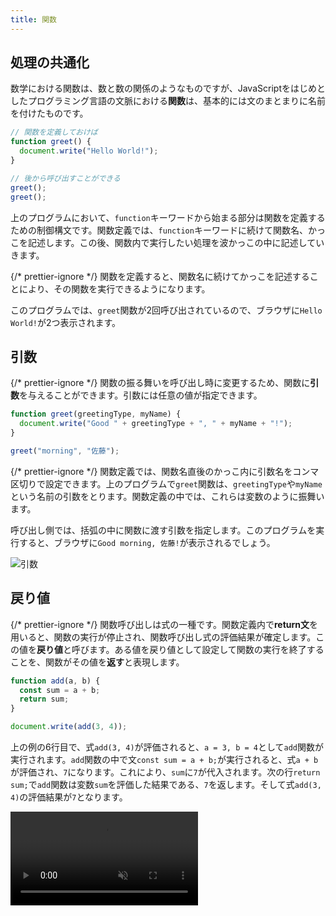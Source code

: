```yaml
---
title: 関数
---
```



## 処理の共通化

数学における関数は、数と数の関係のようなものですが、<Term>JavaScript</Term>をはじめとしたプログラミング言語の文脈における<Term>**関数**</Term>は、基本的には<Term>文</Term>のまとまりに名前を付けたものです。

```javascript
// 関数を定義しておけば
function greet() {
  document.write("Hello World!");
}

// 後から呼び出すことができる
greet();
greet();
```

上のプログラムにおいて、`function`キーワードから始まる部分は<Term>関数</Term>を定義するための<Term>制御構文</Term>です。<Term>関数</Term>定義では、`function`キーワードに続けて<Term>関数</Term>名、かっこを記述します。この後、<Term>関数</Term>内で実行したい処理を波かっこの中に記述していきます。

{/* prettier-ignore */}
<Term>関数</Term>を定義すると、<Term>関数</Term>名に続けてかっこを記述することにより、その<Term>関数</Term>を実行できるようになります。

このプログラムでは、`greet`<Term>関数</Term>が2回呼び出されているので、ブラウザに`Hello World!`が2つ表示されます。

## <Term>**引数**</Term>

{/* prettier-ignore */}
<Term>関数</Term>の振る舞いを呼び出し時に変更するため、<Term>関数</Term>に<Term>**引数**</Term>を与えることができます。<Term>引数</Term>には任意の<Term>値</Term>が指定できます。

```javascript
function greet(greetingType, myName) {
  document.write("Good " + greetingType + ", " + myName + "!");
}

greet("morning", "佐藤");
```

{/* prettier-ignore */}
<Term>関数</Term>定義では、<Term>関数</Term>名直後のかっこ内に<Term>引数</Term>名をコンマ区切りで設定できます。上のプログラムで`greet`<Term>関数</Term>は、`greetingType`や`myName`という名前の<Term>引数</Term>をとります。<Term>関数</Term>定義の中では、これらは<Term>変数</Term>のように振舞います。

呼び出し側では、括弧の中に<Term>関数</Term>に<Term>渡す</Term><Term>引数</Term>を指定します。このプログラムを実行すると、ブラウザに`Good morning, 佐藤!`が表示されるでしょう。

![引数](arguments.png)

## <Term>戻り値</Term>

{/* prettier-ignore */}
<Term>関数</Term>呼び出しは<Term>式</Term>の一種です。<Term>関数</Term>定義内で**return文**を用いると、<Term>関数</Term>の実行が停止され、<Term>関数</Term>呼び出し<Term>式</Term>の<Term>評価</Term>結果が確定します。この値を<Term>**戻り値**</Term>と呼びます。ある<Term>値</Term>を<Term>戻り値</Term>として設定して<Term>関数</Term>の実行を終了することを、<Term>関数</Term>がその<Term>値</Term>を<Term>**返す**</Term>と表現します。

```javascript
function add(a, b) {
  const sum = a + b;
  return sum;
}

document.write(add(3, 4));
```

上の例の6行目で、<Term>式</Term>`add(3, 4)`が<Term>評価</Term>されると、`a = 3, b = 4`として`add`<Term>関数</Term>が実行されます。`add`<Term>関数</Term>の中で<Term>文</Term>`const sum = a + b;`が実行されると、<Term>式</Term>`a + b`が<Term>評価</Term>され、`7`になります。これにより、`sum`に`7`が代入されます。次の行`return sum;`で`add`<Term>関数</Term>は<Term>変数</Term>`sum`を<Term>評価</Term>した結果である、`7`を<Term>返し</Term>ます。そして<Term>式</Term>`add(3, 4)`の<Term>評価</Term>結果が`7`となります。

<video src={returnValueVideo} controls muted />

:::tip
**return文**が実行された時点で<Term>関数</Term>の処理が終了するため、次のように書くことで[if〜else文](../if-statement/#if--else)や[&& (AND) 演算子](../boolean/#論理演算子)の繰り返しを避けつつ、複数の条件のついた処理を実行することができます。

```javascript
let age = 21;
let hasDriverLicense = true;
let isDrunk = true;
function tryToDrive() {
  // if 文で実行する式が一行だけの場合、{} を省略できます。
  if (age < 18) return;
  if (!hasDriverLicense) return;
  if (isDrunk) return;
  document.write("車を運転できます。");
}
```

:::

### 確認問題

引数を2つとり、その積を<Term>戻り値</Term>として<Term>返す</Term><Term>関数</Term>`multiply`を定義してください。

<Answer title="2つの積">

```javascript
function multiply(a, b) {
  const result = a * b;
  return result;
}

document.write(multiply(3, 4));
```

<ViewSource url={import.meta.url} path="_samples/multiply" />

</Answer>

## <Term>変数</Term>の<Term>スコープ</Term>

{/* prettier-ignore */}
<Term>関数</Term>内で<Term>宣言</Term>された<Term>変数</Term>は、<Term>関数</Term>内でのみ有効です。<Term>変数</Term>が有効な範囲のことを、その<Term>変数</Term>の<Term>**スコープ**</Term>と呼んでいます。

```javascript
const age = 18;

if (age >= 20) {
  const message = "お酒が飲めます";
} else {
  const message = "お酒は飲めません";
}

document.write(message); // エラー: message は定義されていません
```

```javascript
function setAnswer(num) {
  const answer = num;
}

setAnswer(42);

document.write(answer); // エラー: answer は定義されていません
```

{/* prettier-ignore */}
<Term>関数</Term>外で<Term>宣言</Term>された<Term>変数</Term>は<Term>関数</Term>内でも利用できます。

```javascript
let guestCount = 0;

function greet() {
  guestCount += 1;
  document.write("あなたは" + guestCount + "人目のお客様です。");
}

greet(); // あなたは1人目のお客様です。
greet(); // あなたは2人目のお客様です。
```

この例における、`greet`<Term>関数</Term>は、呼び出されるたびに`guestCount`に1を加えています。

:::tip[複合代入演算子]

[**複合代入演算子**](https://developer.mozilla.org/ja/docs/Web/JavaScript/Guide/Expressions_and_Operators#%E4%BB%A3%E5%85%A5%E6%BC%94%E7%AE%97%E5%AD%90) は、計算と代入を同時に行うことができる演算子です。

`x += y`は、`x = x + y`という意味になります。他にも`-=`や`*=`などの演算子が定義されています。`x -= y`は`x = x - y`、`x *= y`は`x = x * y`という意味になります。

```javascript
guestCount += 1;
```

は以下の文のように読み替えられます。

```javascript
guestCount = guestCount + 1;
```

:::

:::warning[<Term>変数</Term>の<Term>**スコープ**</Term>]

{/* prettier-ignore */}
<Term>スコープ</Term>が終わった<Term>変数</Term>は、その時点で破棄されます。

```javascript
let outer = 0;

function increment() {
  let inner = 0;
  outer += 1;
  inner += 1;
  document.write(outer); // 1ずつ増える
  document.write(inner); // 常に1
}

increment();
increment();
```

:::

## 演習問題1

{/* prettier-ignore */}
<Term>引数</Term>を2つとり、そのうち大きい数を<Term>返す</Term><Term>関数</Term>`max`を定義してください。

:::tip

{/* prettier-ignore */}
<Term>if文</Term>を使って、`a`が大きい場合と`b`が大きい場合で処理を書き分けます。

:::

<Answer title="大きい数">

```javascript
function max(a, b) {
  if (a > b) {
    return a;
  } else {
    return b;
  }
}
```

<ViewSource url={import.meta.url} path="_samples/max" />

:::note

`a > b`が`true`の場合、if文内部の`return`で関数実行が中断されるため、`else`キーワードは必ずしも必要ではありません。そのため、次のように書くこともできます。

```javascript
function max(a, b) {
  if (a > b) {
    return a;
  }
  return b;
}
```

<ViewSource url={import.meta.url} path="_samples/max-no-else" />

:::

</Answer>

## 演習問題2（発展）

携帯電話料金を計算する<Term>関数</Term>を作ってみましょう。

```javascript
function calculateCost(monthlyDataUsage) {
  // ここに処理を書く
}

document.write(calculateCost(3.5));
```

`calculateCost`は、<Term>引数</Term>に月間転送量`monthlyDataUsage`を取り、その月の携帯電話料金を<Term>戻り値</Term>として<Term>返す</Term><Term>関数</Term>です。携帯電話料金は、下のルールで決定されるとします。

> - 月間転送量 < 5.0 (GB) のとき、携帯電話料金は 月間転送量 × 600 (円 / GB)
> - 月間転送量 >= 5.0 (GB) のとき、携帯電話料金は 3000 (円)

<Answer title="携帯電話料金">

```javascript
function calculateCost(monthlyDataUsage) {
  if (monthlyDataUsage < 5.0) {
    return monthlyDataUsage * 600;
  }
  return 3000;
}

document.write(calculateCost(3.5));
```

<ViewSource url={import.meta.url} path="_samples/mobile-phone-bill" />

</Answer>
